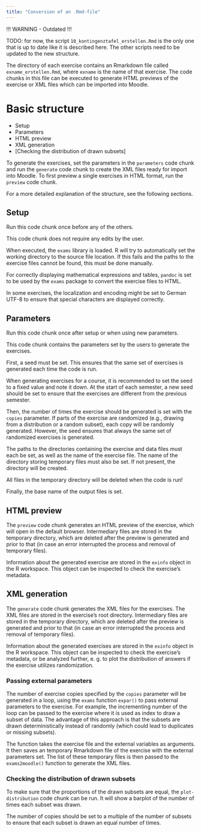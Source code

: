 ```yaml
---
title: "Conversion of an .Rmd-file"
---
```


!!! WARNING - Outdated !!!

TODO: for now, the script `10_kontingenztafel_erstellen.Rmd` is the only one that is up to date like it is described here. The other scripts need to be updated to the new structure.

The directory of each exercise contains an Rmarkdown file called `exname_erstellen.Rmd`, where `exname` is the name of that exercise. The code chunks in this file can be executed to generate HTML previews of the exercise or XML files which can be imported into Moodle.

# Basic structure

-   Setup
-   Parameters
-   HTML preview
-   XML generation
-   \[Checking the distribution of drawn subsets\]

To generate the exercises, set the parameters in the `parameters` code chunk and run the `generate` code chunk to create the XML files ready for import into Moodle. To first preview a single exercises in HTML format, run the `preview` code chunk.

For a more detailed explanation of the structure, see the following sections.

## Setup

::: callout-note
Run this code chunk once before any of the others.
:::

This code chunk does not require any edits by the user.

When executed, the `exams` library is loaded. R will try to automatically set the working directory to the source file location. If this fails and the paths to the exercise files cannot be found, this must be done manually.

For correctly displaying mathematical expressions and tables, `pandoc` is set to be used by the `exams` package to convert the exercise files to HTML.

In some exercises, the localization and encoding might be set to German UTF-8 to ensure that special characters are displayed correctly.

## Parameters

::: callout-note
Run this code chunk once after setup or when using new parameters.
:::

This code chunk contains the parameters set by the users to generate the exercises.

First, a seed must be set. This ensures that the same set of exercises is generated each time the code is run.

::: callout-tip
When generating exercises for a course, it is recommended to set the seed to a fixed value and note it down. At the start of each semester, a new seed should be set to ensure that the exercises are different from the previous semester.
:::

Then, the number of times the exercise should be generated is set with the `copies` parameter. If parts of the exercise are randomized (e.g., drawing from a distribution or a random subset), each copy will be randomly generated. However, the seed ensures that always the same set of randomized exercises is generated.

The paths to the directories containing the exercise and data files must each be set, as well as the name of the exercise file. The name of the directory storing temporary files must also be set. If not present, the directory will be created.

::: callout-warning
All files in the temporary directory will be deleted when the code is run!
:::

Finally, the base name of the output files is set.

## HTML preview

The `preview` code chunk generates an HTML preview of the exercise, which will open in the default browser. Intermediary files are stored in the temporary directory, which are deleted after the preview is generated and prior to that (in case an error interrupted the process and removal of temporary files).

Information about the generated exercise are stored in the `exinfo` object in the R workspace. This object can be inspected to check the exercise's metadata.

## XML generation

The `generate` code chunk generates the XML files for the exercises. The XML files are stored in the exercise's root directory. Intermediary files are stored in the temporary directory, which are deleted after the preview is generated and prior to that (in case an error interrupted the process and removal of temporary files).

Information about the generated exercises are stored in the `exinfo` object in the R workspace. This object can be inspected to check the exercise's metadata, or be analyzed further, e. g. to plot the distribution of answers if the exercise utilizes randomization.

### Passing external parameters

The number of exercise copies specified by the `copies` parameter will be generated in a loop, using the `exams` function `expar()` to pass external parameters to the exercise. For example, the incrementing number of the loop can be passed to the exercise where it is used as index to draw a subset of data. The advantage of this approach is that the subsets are drawn deterministically instead of randomly (which could lead to duplicates or missing subsets).

The function takes the exercise file and the external variables as arguments. It then saves an temporary Rmarkdown file of the exercise with the external parameters set. The list of these temporary files is then passed to the `exams2moodle()` function to generate the XML files.

### Checking the distribution of drawn subsets

To make sure that the proportions of the drawn subsets are equal, the `plot-distribution` code chunk can be run. It will show a barplot of the number of times each subset was drawn.

::: callout-tip
The number of copies should be set to a multiple of the number of subsets to ensure that each subset is drawn an equal number of times.
:::
